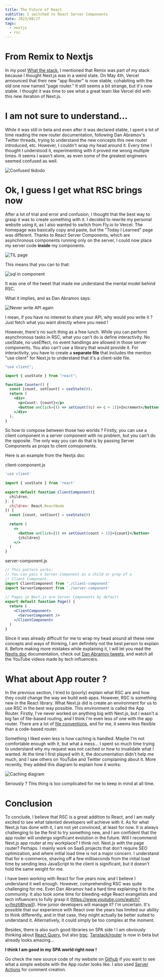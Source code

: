 ```yaml
---
title: The Future of React
subtitle: I switched to React Server Components
date: 2023/08/27
tags:
  - nextjs
  - rsc
---
```


# From Remix to Nextjs

In my post [What the stack](./what-the-stack), I mentioned that Remix was part of my stack because I
thought Next.js was in a weird state. On May 4th, Vercel announced that their
new "app Router" is now stable, cohabiting with the old one now named "page
router." It still seems a bit strange, but it's now stable. I thought it was
time to see what a great team like Vercel did with this new iteration of
Next.js.

# I am not sure to understand...

While it was still in beta and even after it was declared stable, I spent a lot
of time reading the new router documentation, following Dan Abramov's Twitter
threads, trying to understand the new concepts this new router introduced, etc.
However, I couldn't wrap my head around it. Every time I thought I understood
it, experimenting with it proved me wrong multiple times. It seems I wasn't
alone, as even some of the greatest engineers seemed confused as well.

![Confused tkdodo](/tkdodo_rsc_tweet.png)

# Ok, I guess I get what RSC brings now

After a lot of trial and error and confusion, I thought that the best way to
grasp it was to create something with it. I decided to rewrite my personal
website using it, as I also wanted to switch from Fly.io to Vercel. The homepage
was basically copy and paste, but the "Today I Learned" page was different.
Thanks to React Server Components, which are asynchronous components running
only on the server, I could now place my server code **inside** my components.

![TIL page](/til_page_rsc.png)


This means that you can to that:

![sql in component](/sql_in_component_dan_tweet.png)

It was one of the tweet that made me understand the mental model behind RSC.

What it implies, and as Dan Abramov says:

![Never write API again](/never_write_api_dan_tweet.png)

I mean, if you have no interest to share your API, why would you write it ? Just
fetch what you want directly where you need !

However, there's no such thing as a free lunch. While you can perform
asynchronous tasks in RSC, what you can't do is define interactivity. No
useState, no useEffect, no event handlings are allowed in those server components. You also can't
use a library that would provide it. For interactivity, you have to create a
**separate file** that includes the mention "use client" for Next.js to understand
that it's a client-side file. 

```jsx
"use client";

import { useState } from "react";

function Counter() {
  const [count, setCount] = useState(0);
  return (
    <div>
      <p>Count: {count}</p>
      <button onClick={() => setCount((c) => c + 1)}>Increment</button>
    </div>
  );
}
```

So how to compose between those two worlds ? Firstly, you can use a client
component in a server component with no problem, but you can't do the opposite.
The only way you can do that is by passing Server Components as props to client
comoponents.

Here is an example from the Nextjs doc

client-component.js
```jsx
'use client'
 
import { useState } from 'react'
 
export default function ClientComponent({
  children,
}: {
  children: React.ReactNode
}) {
  const [count, setCount] = useState(0)
 
  return (
    <>
      <button onClick={() => setCount(count + 1)}>{count}</button>
      {children}
    </>
  )
}
```

server-component.js
```jsx
// This pattern works:
// You can pass a Server Component as a child or prop of a
// Client Component.
import ClientComponent from './client-component'
import ServerComponent from './server-component'
 
// Pages in Next.js are Server Components by default
export default function Page() {
  return (
    <ClientComponent>
      <ServerComponent />
    </ClientComponent>
  )
}
```

Since it was already difficult for me to wrap my head around all these new
concepts and ways of thinking, I am definitely not the best person to explain
it. Before making more mistakes while explaining it, I will let you read the
[Nextjs
doc](https://nextjs.org/docs/advanced-features/react-server-components)
documentation, check out [Dan Abramov tweets](https://twitter.com/dan_abramov),
and watch all the YouTube 
videos made by tech influencers. 


# What about App router ?

In the previous section, I tried to (poorly) explain what RSC are and how they
could change the way we build web apps. However, RSC is something new in the
React library. What Next.js did is create an environment for us to use RSC in
the best way possible. This environment is called the App Router. Firstly, I've
never worked on anything big with Next.js, but I wasn't a big fan of file-based
routing, and I think I'm even less of one with the app router. There are a lot
of [file
conventions](https://nextjs.org/docs/app/api-reference/file-conventions), and
for me, it seems less flexible than a code-based 
router. 

Something I liked even less is how caching is handled. Maybe I'm not comfortable
enough with it, but what a mess... I spent so much time trying to understand why
my request was not cached or how to invalidate what I wanted. At the time I
first played with it, the documentation didn't help me much, and I saw others on
YouTube and Twitter complaining about it. More recently, they added this diagram
to explain how it works: 

![Caching diagram](/nextjs_caching.png)

Seriously ? This thing is too complicated for me to keep in mind at all time. 

# Conclusion

To conclude, I believe that RSC is a great addition to
React, and I am really excited to see what talented developers will achieve with
it. As for what Next.js has done with it, I am not yet convinced, at least for
now. It is always challenging to be the first to try something new, and I am
confident that the app router will undergo significant evolution in the future.
Will I recommend Next.js app router at my workplace? I think not. Next.js with
the page router? Perhaps. I mainly work on SaaS projects that don't require SEO
optimization, and where initial load time is not a major concern. I understand
that for e-commerce, shaving off a few milliseconds from the initial load time
by sending less JavaScript to the client is significant, but it doesn't hold the
same weight for me.

I have been working with React for five years now, and I believe I understand it
well enough. However, comprehending RSC was quite challenging for me.
Even Dan Abramov had a hard time explaining it to the community. It also took
some time for bleeding-edge React evangelists and tech influencers to fully
grasp it (https://www.youtube.com/watch?v=fmztj8hywlI). How junior developers
will manage it? I'm uncertain. It's possible that our experience with React over
the years has limited our ability to think differently, and in that case, they
might actually be better suited to understand it. Alternatively, it could simply
be too complex at the moment.

Besides, there is also such good libraries on SPA side ! I am obviously thinking about [React
Query](https://react-query.tanstack.com/), but also [trpc](https://trpc.io/).
[Tanstack/router](https://tanstack.com/router/v1) is now in beta but already
looks amazing...

**I think I am good in my SPA world right now !**

Go check the new source code of my website on
[Github](https://github.com/Arcades2/peretienne-rsc) if you want to see what a
simple website with the App router looks like. I also used [Server
Actions](https://nextjs.org/docs/app/building-your-application/data-fetching/forms-and-mutations)
for comment creation.